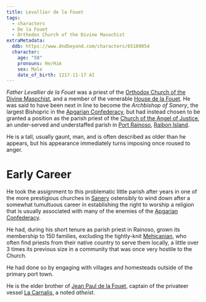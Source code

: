 ```yaml
---
title: Levallier de la Fouet
tags:
  - characters
  - De la Fouet
  - Orthodox Church of the Divine Masochist
extraMetadata:
  ddb: https://www.dndbeyond.com/characters/65189054
  character:
    age: "58"
    pronouns: He/Him
    sex: Male
    date_of_birth: 1217-11-17 AI
---
```


<Incomplete />

*Father Levallier de la Fouet* was a priest of the
[Orthodox Church of the Divine Masochist](/religions/orthodox-divine-masochist/),
and a member of the venerable [House de la Fouet](/families/de-la-fouet/).
He was said to have been next in line to become the *Archbishop of Sanery*, the
largest Bishopric in the [Apgarian Confederacy](/locations/apgar/), but had
instead chosen to be granted a position as the parish priest of the
[Church of the Angel of Justice](/locations/church-of-the-angel-of-justice/),
an under-served and understaffed parish in
[Port Rainoso](/locations/port-rainoso/),
[Raibon Island](/locations/raibon-island/).

He is a tall, usually gaunt, man, and is often described as older than he
appears, but his appearance immediately turns imposing once roused to anger.

# Early Career

He took the assignment to this problematic little parish after years in one of
the more prestigious churches in [Sanery](/locations/sanery/) ostensibly to
wind down after a somewhat tumultuous career in establishing the right to
worship a religion that is usually associated with many of the enemies of the
[Apgarian Confederacy](/locations/apgar/).

He had, during his short tenure as parish priest in Rainoso, grown its
membership to 150 families, excluding the tightly-knit
[Mehicanian](/ethnicities/mehicanian/), who often find priests from their
native country to serve them locally, a little over 3 times its previous size in
a community that was once very hostile to the Church.

He had done so by engaging with villages and homesteads outside of the primary
port town.

He is the elder brother of [Jean Paul de la Fouet](/characters/jean-paul-de-la-fouet/),
captain of the privateer vessel [La Carnalis](/organizations/la-carnalis/),
a noted *atheist*.
